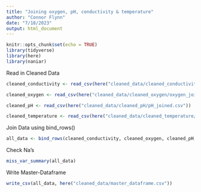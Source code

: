 ```yaml
---
title: "Joining oxygen, pH, conductivity & temperature"
author: "Connor Flynn"
date: "7/18/2023"
output: html_document
---
```


```r
knitr::opts_chunk$set(echo = TRUE)
library(tidyverse)
library(here)
library(naniar)
```


Read in Cleaned Data

```r
cleaned_conductivity <- read_csv(here("cleaned_data/cleaned_conductivity/conductivity_joined.csv"))

cleaned_oxygen <- read_csv(here("cleaned_data/cleaned_oxygen/oxygen_joined.csv"))

cleaned_pH <- read_csv(here("cleaned_data/cleaned_pH/pH_joined.csv"))

cleaned_temperature <- read_csv(here("cleaned_data/cleaned_temperature/temp_joined.csv"))

```


Join Data using bind_rows()

```r
all_data <- bind_rows(cleaned_conductivity, cleaned_oxygen, cleaned_pH, cleaned_temperature)
```

Check Na's

```r
miss_var_summary(all_data)
```


Write Master-Dataframe

```r
write_csv(all_data, here("cleaned_data/master_dataframe.csv"))
```

